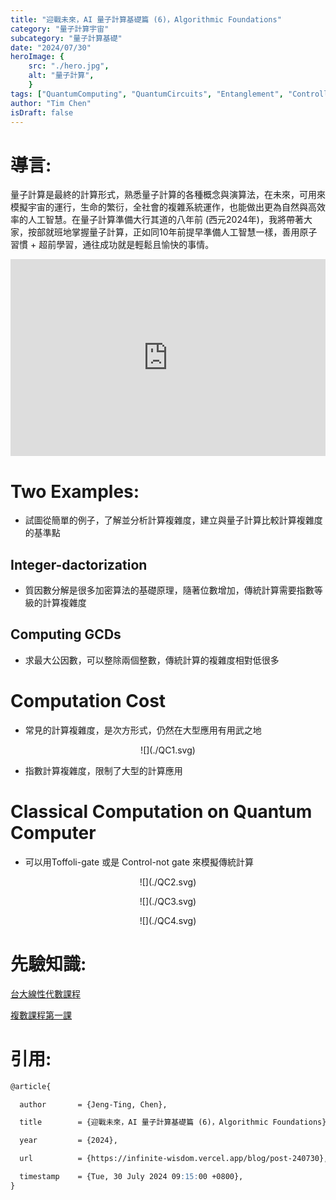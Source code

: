 ```yaml
---
title: "迎戰未來，AI 量子計算基礎篇 (6)，Algorithmic Foundations"
category: "量子計算宇宙"
subcategory: "量子計算基礎"
date: "2024/07/30"
heroImage: {
    src: "./hero.jpg",
    alt: "量子計算",
    }
tags: ["QuantumComputing", "QuantumCircuits", "Entanglement", "ControlledNOT",'ControlledSWAP',"Qiskit", "braket", "CartesianProduct", "TensorProduct", "ProbabilityState", "independent", "AI量子計算", "量子計算基礎", "3C"]
author: "Tim Chen"
isDraft: false
---
```

# 導言:
量子計算是最終的計算形式，熟悉量子計算的各種概念與演算法，在未來，可用來模擬宇宙的運行，生命的繁衍，全社會的複雜系統運作，也能做出更為自然與高效率的人工智慧。在量子計算準備大行其道的八年前 (西元2024年)，我將帶著大家，按部就班地掌握量子計算，正如同10年前提早準備人工智慧一樣，善用原子習慣 + 超前學習，通往成功就是輕鬆且愉快的事情。

<p align="center"><iframe width="100%" height="315" src="https://www.youtube.com/embed/2wxxvwRGANQ?si=CJdzQloAfp-4JDBs" frameborder="0" allow="accelerometer; autoplay; clipboard-write; encrypted-media; gyroscope; picture-in-picture" allowfullscreen></iframe></p>

# Two Examples:
- 試圖從簡單的例子，了解並分析計算複雜度，建立與量子計算比較計算複雜度的基準點

## Integer-dactorization
- 質因數分解是很多加密算法的基礎原理，隨著位數增加，傳統計算需要指數等級的計算複雜度

## Computing GCDs
- 求最大公因數，可以整除兩個整數，傳統計算的複雜度相對低很多

# Computation Cost
- 常見的計算複雜度，是次方形式，仍然在大型應用有用武之地
<p align="center">![](./QC1.svg)</p>

- 指數計算複雜度，限制了大型的計算應用

# Classical Computation on Quantum Computer
- 可以用Toffoli-gate 或是 Control-not gate 來模擬傳統計算
<p align="center">![](./QC2.svg)</p>
<p align="center">![](./QC3.svg)</p>
<p align="center">![](./QC4.svg)</p>


# 先驗知識:
[台大線性代數課程](https://ocw.aca.ntu.edu.tw/ntu-ocw/ocw/cou/102S207)

[複數課程第一課](https://ocw.nthu.edu.tw/ocw/index.php?page=chapter&cid=289&chid=6153)

# 引用:
```markdown
@article{

  author       = {Jeng-Ting, Chen},

  title        = {迎戰未來，AI 量子計算基礎篇 (6)，Algorithmic Foundations},  

  year         = {2024},

  url          = {https://infinite-wisdom.vercel.app/blog/post-240730},  

  timestamp    = {Tue, 30 July 2024 09:15:00 +0800},
}
```